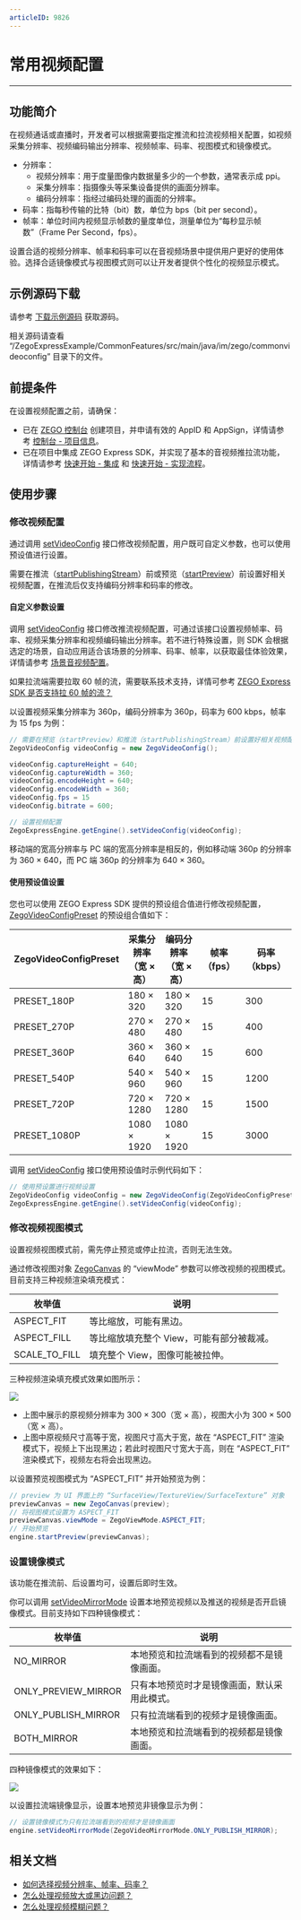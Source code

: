 ```yaml
---
articleID: 9826
---
```

# 常用视频配置

- - -

## 功能简介

在视频通话或直播时，开发者可以根据需要指定推流和拉流视频相关配置，如视频采集分辨率、视频编码输出分辨率、视频帧率、码率、视图模式和镜像模式。

- 分辨率：
    - 视频分辨率：用于度量图像内数据量多少的一个参数，通常表示成 ppi。
    - 采集分辨率：指摄像头等采集设备提供的画面分辨率。
    - 编码分辨率：指经过编码处理的画面的分辨率。
- 码率：指每秒传输的比特（bit）数，单位为 bps（bit per second）。
- 帧率：单位时间内视频显示帧数的量度单位，测量单位为“每秒显示帧数”（Frame Per Second，fps）。

设置合适的视频分辨率、帧率和码率可以在音视频场景中提供用户更好的使用体验。选择合适镜像模式与视图模式则可以让开发者提供个性化的视频显示模式。

## 示例源码下载

请参考 [下载示例源码](!DownloadDemo/DownloadDemo) 获取源码。

相关源码请查看 “/ZegoExpressExample/CommonFeatures/src/main/java/im/zego/commonvideoconfig” 目录下的文件。

## 前提条件

在设置视频配置之前，请确保：

- 已在 [ZEGO 控制台](https://console.zego.im) 创建项目，并申请有效的 AppID 和 AppSign，详情请参考 [控制台 - 项目信息](https://doc-zh.zego.im/article/12107)。
- 已在项目中集成 ZEGO Express SDK，并实现了基本的音视频推拉流功能，详情请参考 [快速开始 - 集成](!Integration/SDK_Integration) 和 [快速开始 - 实现流程](!Integration/Solution_Implementation)。


## 使用步骤

### 修改视频配置

通过调用 [setVideoConfig](@setVideoConfig-ZegoExpressEngine) 接口修改视频配置，用户既可自定义参数，也可以使用预设值进行设置。

<Warning title="注意">


需要在推流（[startPublishingStream](@startPublishingStream)）前或预览（[startPreview](@startPreview)）前设置好相关视频配置，在推流后仅支持编码分辨率和码率的修改。
</Warning>

#### 自定义参数设置

调用 [setVideoConfig](@setVideoConfig-ZegoExpressEngine) 接口修改推流视频配置，可通过该接口设置视频帧率、码率、视频采集分辨率和视频编码输出分辨率。若不进行特殊设置，则 SDK 会根据选定的场景，自动应用适合该场景的分辨率、码率、帧率，以获取最佳体验效果，详情请参考 [场景音视频配置](!video_proflie)。

<Note title="说明">


如果拉流端需要拉取 60 帧的流，需要联系技术支持，详情可参考 [ZEGO Express SDK 是否支持拉 60 帧的流？](https://doc-zh.zego.im/faq/Pull_the_stream_of_60_frames)
</Note>

以设置视频采集分辨率为 360p，编码分辨率为 360p，码率为 600 kbps，帧率为 15 fps 为例：

```java
// 需要在预览（startPreview）和推流（startPublishingStream）前设置好相关视频配置
ZegoVideoConfig videoConfig = new ZegoVideoConfig();

videoConfig.captureHeight = 640;
videoConfig.captureWidth = 360;
videoConfig.encodeHeight = 640;
videoConfig.encodeWidth = 360;
videoConfig.fps = 15
videoConfig.bitrate = 600;

// 设置视频配置
ZegoExpressEngine.getEngine().setVideoConfig(videoConfig);
```

<Note title="说明">


移动端的宽高分辨率与 PC 端的宽高分辨率是相反的，例如移动端 360p 的分辨率为 360 × 640，而 PC 端 360p 的分辨率为 640 × 360。
</Note>

#### 使用预设值设置

您也可以使用 ZEGO Express SDK 提供的预设组合值进行修改视频配置，[ZegoVideoConfigPreset](@-ZegoVideoConfigPreset) 的预设组合值如下：

| ZegoVideoConfigPreset | 采集分辨率<br/>（宽 × 高） | 编码分辨率<br/>（宽 × 高） | 帧率（fps） | 码率（kbps） |
| ------------------- | ------------------ | --------------- | --------- | ---------- |
|      PRESET_180P      |       180 × 320        |      180 × 320      |     15      |     300      |
|      PRESET_270P      |       270 × 480        |      270 × 480      |     15      |     400      |
|      PRESET_360P      |       360 × 640        |      360 × 640      |     15      |     600      |
|      PRESET_540P      |       540 × 960        |      540 × 960      |     15      |     1200     |
|      PRESET_720P      |       720 × 1280       |      720 × 1280     |     15      |     1500     |
|     PRESET_1080P      |       1080 × 1920      |     1080 × 1920     |     15      |     3000     |  

调用 [setVideoConfig](@setVideoConfig-ZegoExpressEngine) 接口使用预设值时示例代码如下：

```java
// 使用预设置进行视频设置
ZegoVideoConfig videoConfig = new ZegoVideoConfig(ZegoVideoConfigPreset.PRESET_1080P);
ZegoExpressEngine.getEngine().setVideoConfig(videoConfig);
```

### 修改视频视图模式

<Warning title="注意">


设置视频视图模式前，需先停止预览或停止拉流，否则无法生效。
</Warning>

通过修改视图对象 [ZegoCanvas](@-ZegoCanvas) 的 “viewMode” 参数可以修改视频的视图模式。目前支持三种视频渲染填充模式：

|枚举值|说明|
|-|-|
|ASPECT_FIT|等比缩放，可能有黑边。|
|ASPECT_FILL|等比缩放填充整个 View，可能有部分被裁减。|
|SCALE_TO_FILL|填充整个 View，图像可能被拉伸。|

三种视频渲染填充模式效果如图所示：

<Frame width="512" height="auto" caption=""><img src="https://storage.zego.im/sdk-doc/Pics/Android/CommonFeatures/CommonVideoConfig/viewMode_android.jpg" /></Frame>

- 上图中展示的原视频分辨率为 300 × 300（宽 × 高），视图大小为 300 × 500（宽 × 高）。
- 上图中原视频尺寸高等于宽，视图尺寸高大于宽，故在 “ASPECT_FIT” 渲染模式下，视频上下出现黑边；若此时视图尺寸宽大于高，则在 “ASPECT_FIT” 渲染模式下，视频左右将会出现黑边。

以设置预览视图模式为 “ASPECT_FIT” 并开始预览为例：

```java
// preview 为 UI 界面上的 “SurfaceView/TextureView/SurfaceTexture” 对象
previewCanvas = new ZegoCanvas(preview);
// 将视图模式设置为 ASPECT_FIT
previewCanvas.viewMode = ZegoViewMode.ASPECT_FIT;
// 开始预览
engine.startPreview(previewCanvas);
```

### 设置镜像模式

<Note title="说明">


该功能在推流前、后设置均可，设置后即时生效。
</Note>

你可以调用 [setVideoMirrorMode](@setVideoMirrorMode) 设置本地预览视频以及推送的视频是否开启镜像模式。目前支持如下四种镜像模式：

|枚举值|说明|
|-|-|
|NO_MIRROR|本地预览和拉流端看到的视频都不是镜像画面。|
|ONLY_PREVIEW_MIRROR|只有本地预览时才是镜像画面，默认采用此模式。|
|ONLY_PUBLISH_MIRROR|只有拉流端看到的视频才是镜像画面。|
|BOTH_MIRROR|本地预览和拉流端看到的视频都是镜像画面。|

四种镜像模式的效果如下：

<Frame width="512" height="auto" caption=""><img src="https://storage.zego.im/sdk-doc/Pics/Android/CommonFeatures/CommonVideoConfig/mirror_mode_android.png" /></Frame>

以设置拉流端镜像显示，设置本地预览非镜像显示为例：

```java
// 设置镜像模式为只有拉流端看到的视频才是镜像画面
engine.setVideoMirrorMode(ZegoVideoMirrorMode.ONLY_PUBLISH_MIRROR);
```


## 相关文档

- [如何选择视频分辨率、帧率、码率？](https://doc-zh.zego.im/faq/video_info)
- [怎么处理视频放大或黑边问题？](https://doc-zh.zego.im/faq/video_big)
- [怎么处理视频模糊问题？](https://doc-zh.zego.im/faq/video_blur)
